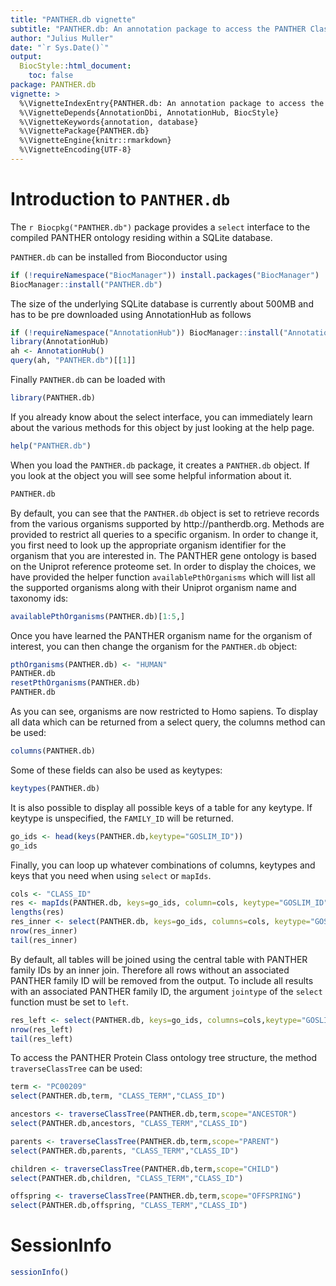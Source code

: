 ```yaml
---
title: "PANTHER.db vignette"
subtitle: "PANTHER.db: An annotation package to access the PANTHER Classification System"
author: "Julius Muller"
date: "`r Sys.Date()`"
output:
  BiocStyle::html_document:
    toc: false
package: PANTHER.db
vignette: >
  %\VignetteIndexEntry{PANTHER.db: An annotation package to access the PANTHER Classification System}
  %\VignetteDepends{AnnotationDbi, AnnotationHub, BiocStyle}
  %\VignetteKeywords{annotation, database}
  %\VignettePackage{PANTHER.db}
  %\VignetteEngine{knitr::rmarkdown}
  %\VignetteEncoding{UTF-8}
---
```


# Introduction to `PANTHER.db` {-}

The `r Biocpkg("PANTHER.db")` package provides a `select` interface to the compiled PANTHER ontology residing within a SQLite database.

`PANTHER.db` can be installed from Bioconductor using
```r
if (!requireNamespace("BiocManager")) install.packages("BiocManager")
BiocManager::install("PANTHER.db")
```

The size of the underlying SQLite database is currently about 500MB and has to be pre downloaded using AnnotationHub as follows

```r
if (!requireNamespace("AnnotationHub")) BiocManager::install("AnnotationHub")
library(AnnotationHub)
ah <- AnnotationHub()
query(ah, "PANTHER.db")[[1]]
```

Finally `PANTHER.db` can be loaded with

```r
library(PANTHER.db)
```

If you already know about the select interface, you can immediately
learn about the various methods for this object by just looking at the
help page.

```r
help("PANTHER.db")
```

When you load the `PANTHER.db` package, it creates a `PANTHER.db` object.  If you look at the object you will see
some helpful information about it.

```r
PANTHER.db
```

By default, you can see that the `PANTHER.db` object is set to
retrieve records from the various organisms supported by http://pantherdb.org.
Methods are provided to restrict all queries to a specific organism.
In order to change it, you first need to look up the appropriate organism
identifier for the organism that you are interested in.
The PANTHER gene ontology is based on the Uniprot reference proteome set.
In order to display the choices, we have provided the helper function
`availablePthOrganisms` which will list all the supported
organisms along with their Uniprot organism name and taxonomy ids:

```r
availablePthOrganisms(PANTHER.db)[1:5,]
```

Once you have learned the PANTHER organism name for the organism of interest, you
can then change the organism for the `PANTHER.db` object:

```r
pthOrganisms(PANTHER.db) <- "HUMAN"
PANTHER.db
resetPthOrganisms(PANTHER.db)
PANTHER.db
```

As you can see, organisms are now restricted to Homo sapiens.
To display all data which can be returned from a select query,
the columns method can be used:

```r
columns(PANTHER.db)
```

Some of these fields can also be used as keytypes:

```r
keytypes(PANTHER.db)
```

It is also possible to display all possible keys of a table for
any keytype. If keytype is unspecified, the `FAMILY_ID` will be returned.

```r
go_ids <- head(keys(PANTHER.db,keytype="GOSLIM_ID"))
go_ids
```

Finally, you can loop up whatever combinations of columns, keytypes and keys
that you need when using `select` or `mapIds`.

```r
cols <- "CLASS_ID"
res <- mapIds(PANTHER.db, keys=go_ids, column=cols, keytype="GOSLIM_ID", multiVals="list")
lengths(res)
res_inner <- select(PANTHER.db, keys=go_ids, columns=cols, keytype="GOSLIM_ID")
nrow(res_inner)
tail(res_inner)
```

By default, all tables will be joined using the central table with PANTHER family IDs by an inner join. Therefore all rows without an associated PANTHER family ID will be removed from the output. To include all results with an associated PANTHER family ID, the argument `jointype` of the `select` function must be set to `left`.

```r
res_left <- select(PANTHER.db, keys=go_ids, columns=cols,keytype="GOSLIM_ID", jointype="left")
nrow(res_left)
tail(res_left)
```

To access the PANTHER Protein Class ontology tree structure, the
method `traverseClassTree` can be used:

```r
term <- "PC00209"
select(PANTHER.db,term, "CLASS_TERM","CLASS_ID")

ancestors <- traverseClassTree(PANTHER.db,term,scope="ANCESTOR")
select(PANTHER.db,ancestors, "CLASS_TERM","CLASS_ID")

parents <- traverseClassTree(PANTHER.db,term,scope="PARENT")
select(PANTHER.db,parents, "CLASS_TERM","CLASS_ID")

children <- traverseClassTree(PANTHER.db,term,scope="CHILD")
select(PANTHER.db,children, "CLASS_TERM","CLASS_ID")

offspring <- traverseClassTree(PANTHER.db,term,scope="OFFSPRING")
select(PANTHER.db,offspring, "CLASS_TERM","CLASS_ID")
```

# SessionInfo {-}
```r
sessionInfo()
```
